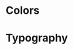 
<Meta
  title="UI | Styling"
/>

# Colors

<ColorPalette>
  <ColorItem
    title="Greys"
    subtitle="Some of the greys"
    colors={['#ccc', '#777', '#2d2f36', '#16171a']}
  />
  <ColorItem
    title="Positive green"
    subtitle="Positive, non-destructive actions and confirmation of a successful operation. Use for UI elements that start or confirm such an action (e.g. the confirmation message after successfully saving a page)."
    colors={['#5d800d']}
  />
</ColorPalette>


# Typography
